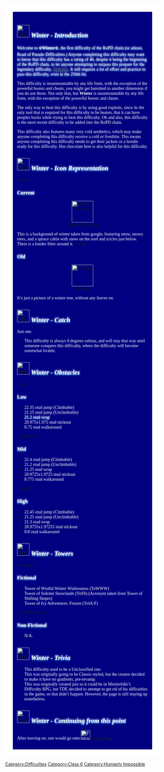 {{DISPLAYTITLE:<span style="color:#FFFFFF;text-shadow:0 2px 5px #54D6FF, 0 -2px 5px #c1a4df;font-family:Agency FB">Winter</span>}}
<div style="background:navy;padding:1em;font-family:rubik;border:25px solid #FFFFFF">
{{Scrollbox|Notices='''NOTICES'''
{{Humanly Impossible}}
{{Classic}}
{{Pseudo}}
}}
{{JToHW Quote|text=Anyone completing this difficulty will not want to know what's coming next after this freezing cold difficulty.
|quoter=Narrator}}
{{Music Player|AudioLink=https://static.wikia.nocookie.net/jtohs-joke-towers/images/7/7f/Winter%27s_Music.mp3|Caption=Winter Music}}{{Background|File=Winterbg.gif}}
{{NewDifficultyInfobox
|title1=[[File:Winter New.png|frameless|30x30px]] <span style="color:#FFFFFF;text-shadow:0 2px 5px #54D6FF, 0 -2px 5px #c1a4df;font-family:Agency FB">Winter</span>
|image1=<gallery>
Winter New.png | Current
Tree.jpg | Old
</gallery>
|class=Baseline 6
|previous=[[Critical]]
|next=[[Fatal Error]]
|official_music(s)=Snowy Peaks Side B (Remastered)
|creator(s)=*Tadd076 (Revamper)
*Viranenthusiast (OG Reviver)
*VoidSansXD (Creator)
*Feoducky (Owner)
|original_class=[[:Category:Unclassified|Unclassified]]
|date_added=9/10/2020
|date_removed=26/6/2021
|removal_reason=Didn't survive the page omnicide.
|revamp_date=3/8/2023
|revival_date=8/8/2022
|decal_id=New: 17837574794
Old: 13798906402776|rating=46|type=Chain}}
== [[File:Winter New.png|frameless|40x40px]] ''<span style="color:#FFFFFF;text-shadow:0 2px 5px #54D6FF, 0 -2px 5px #c1a4df;font-family:Agency FB">Winter - Introduction</span>'' ==
<span style="color:#FFFFFF;text-shadow:0 2px 5px #54D6FF, 0 -2px 5px #c1a4df;font-family:Agency FB">Welcome to ❄️'''Winter'''❄️, the first difficulty of the RoPD chain (or atleast, Road of Pseudo Difficulties.) Anyone completing this difficulty may want to know that this difficulty has a rating of 46, despite it being the beginning of the RoPD chain, to let anyone attempting to surpass this prepare for the legendary difficulty, [[Supreme]]. It still requires a lot of effort and practice to pass this difficulty, even in the 256th bit.</span> 

<span style="color:#FFFFFF;font-family:Agency FB">This difficulty is insurmountable by any life form, with the exception of the powerful boosts and cheats, you might get banished to another dimension if you do use those. Not only that, but '''Winter''' is insurmountable by any life form, with the exception of the powerful boosts and cheats.</span>             

<span style="color:#FFFFFF;font-family:Agency FB">The only way to beat this difficulty is by using good exploits, since its the only tool that is required for this difficulty to be beaten, that it can have peoples backs while trying to beat this difficulty. Oh and also, this difficulty is the most recent difficulty to be added into the RoPD chain.</span>

<span style="color:#FFFFFF;font-family:Agency FB">This difficulty also features many very cold aesthetics, which may make anyone completing this difficulty receive a cold or frostbite. This means anyone completing this difficulty needs to get their jackets or a hoodie ready for this difficulty. Hot chocolate here is also helpful for this difficulty.</span>
== [[File:Winter New.png|frameless|40x40px]] ''<span style="color:#FFFFFF;text-shadow:0 2px 5px #54D6FF, 0 -2px 5px #c1a4df;font-family:Agency FB">Winter - Icon Representation</span>'' ==
<tabber>
Current=
===<span style="color:#FFFFFF;text-shadow:0 2px 5px #54D6FF, 0 -2px 5px #c1a4df;font-family:Agency FB">Current</span>===
<center>[[File:Winter New.png|70x70px]]</center>
<span style="color:#FFFFFF;font-family:Agency FB">This is a background of winter taken from google, featuring snow, snowy trees, and a spruce cabin with snow on the roof and icicles just below. There is a border filter around it.</span>
|-|
Old=
===<span style="color:#FFFFFF;text-shadow:0 2px 5px #54D6FF, 0 -2px 5px #c1a4df;font-family:Agency FB">Old</span>===
<center>[[File:Tree.jpg|70x70px]]</center>
<span style="color:#FFFFFF;font-family:Agency FB">It’s just a picture of a winter tree, without any leaves on.</span>
</tabber>
== [[File:Winter New.png|frameless|40x40px]] ''<span style="color:#FFFFFF;text-shadow:0 2px 5px #54D6FF, 0 -2px 5px #c1a4df;font-family:Agency FB">Winter - Catch</span>'' ==
<span style="color:#FFFFFF;font-family:Agency FB">Just one.</span>
* <span style="color:#FFFFFF;font-family:Agency FB">This difficulty is always 0 degrees celsius, and will stay that way until someone conquers this difficulty, where the difficulty will become somewhat livable.</span>
== [[File:Winter New.png|frameless|40x40px]] ''<span style="color:#FFFFFF;text-shadow:0 2px 5px #54D6FF, 0 -2px 5px #c1a4df;font-family:Agency FB">Winter - Obstacles</span>'' ==
<tabber>
Low=
===<span style="color:#FFFFFF;text-shadow:0 2px 5px #54D6FF, 0 -2px 5px #c1a4df;font-family:Agency FB">Low</span>===
* <span style="color:#FFFFFF;font-family:Agency FB">22.35 stud jump (Climbable)</span>
* <span style="color:#FFFFFF;font-family:Agency FB">21.15 stud jump (Unclimbable)</span>
* <span style="color:#FFFFFF;text-shadow:0 2px 5px #54D6FF, 0 -2px 5px #c1a4df;font-family:Agency FB">21.2 stud wrap</span>
* <span style="color:#FFFFFF;font-family:Agency FB">20.975x1.975 stud stickout</span>
* <span style="color:#FFFFFF;font-family:Agency FB">8.75 stud walkaround</span>
|-|
Middle=
===<span style="color:#FFFFFF;text-shadow:0 2px 5px #54D6FF, 0 -2px 5px #c1a4df;font-family:Agency FB">Mid</span>===
* <span style="color:#FFFFFF;font-family:Agency FB">22.4 stud jump (Climbable)</span>
* <span style="color:#FFFFFF;font-family:Agency FB">21.2 stud jump (Unclimbable)</span>
* <span style="color:#FFFFFF;font-family:Agency FB">21.25 stud wrap</span>
* <span style="color:#FFFFFF;font-family:Agency FB">20.9725x1.9725 stud stickout</span>
* <span style="color:#FFFFFF;font-family:Agency FB">8.775 stud walkaround</span>
|-|
High=
===<span style="color:#FFFFFF;text-shadow:0 2px 5px #54D6FF, 0 -2px 5px #c1a4df;font-family:Agency FB">High</span>===
* <span style="color:#FFFFFF;font-family:Agency FB">22.45 stud jump (Climbable)</span>
* <span style="color:#FFFFFF;font-family:Agency FB">21.25 stud jump (Unclimbable)</span>
* <span style="color:#FFFFFF;font-family:Agency FB">21.3 stud wrap</span>
* <span style="color:#FFFFFF;font-family:Agency FB">20.9755x1.97255 stud stickout</span>
* <span style="color:#FFFFFF;font-family:Agency FB">8.8 stud walkaround</span>
</tabber>
== [[File:Winter New.png|frameless|40x40px]] ''<span style="color:#FFFFFF;text-shadow:0 2px 5px #54D6FF, 0 -2px 5px #c1a4df;font-family:Agency FB">Winter - Towers</span>'' ==
<tabber>
Fictional=
===<span style="color:#FFFFFF;text-shadow:0 2px 5px #54D6FF, 0 -2px 5px #c1a4df;font-family:Agency FB">Fictional</span>===
* <span style="color:#FFFFFF;font-family:Agency FB">Tower of Wistful Winter Winlessness (ToWWW)</span>
* <span style="color:#FFFFFF;font-family:Agency FB">Tower of Solemn Snowlands (ToSS) (Acronym taken from Tower of Shifting Slopes)</span>
* <span style="color:#FFFFFF;font-family:Agency FB">Tower of Icy Adventures: Frozen (ToIA:F)
</span>
|-|
Non-Fictional=
===<span style="color:#FFFFFF;text-shadow:0 2px 5px #54D6FF, 0 -2px 5px #c1a4df;font-family:Agency FB">Non-Fictional</span>===
* <span style="color:#FFFFFF;font-family:Agency FB">N/A.</span>
</tabber>
== [[File:Winter New.png|frameless|40x40px]] ''<span style="color:#FFFFFF;text-shadow:0 2px 5px #54D6FF, 0 -2px 5px #c1a4df;font-family:Agency FB">Winter - Trivia</span>'' ==
* <span style="color:#FFFFFF;font-family:Agency FB">This difficulty used to be a Unclassified one.</span>
* <span style="color:#FFFFFF;font-family:Agency FB">This was originally going to be Classic-styled, but the creator decided to make it have no gradients, pre-revamp.</span>
* <span style="color:#FFFFFF;font-family:Agency FB">This was originally created just so it could be in Meisterfabi’s Difficulty RPG, but TDE decided to attempt to get rid of his difficulties in the game, so that didn’t happen. However, the page is still staying up nonetheless.</span>
== [[File:Winter New.png|frameless|40x40px]] ''<span style="color:#FFFFFF;text-shadow:0 2px 5px #54D6FF, 0 -2px 5px #c1a4df;font-family:Agency FB">Winter - Continuing from this point</span>'' ==
<span style="color:#FFFFFF;font-family:Agency FB">After moving on, one would go onto [[File:Feicon.jpeg|frameless|30x30px]] [[Fatal Error]].</span>
{{DifficultiesNavbox}}
</div>
[[Category:Difficulties]]
[[Category:Class 6]]
[[Category:Humanly Impossible]]